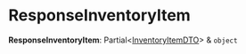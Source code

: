 
# ResponseInventoryItem

 **ResponseInventoryItem**: Partial&#60;[InventoryItemDTO](medusa.InventoryItemDTO.mdx)&#62; & `object`
